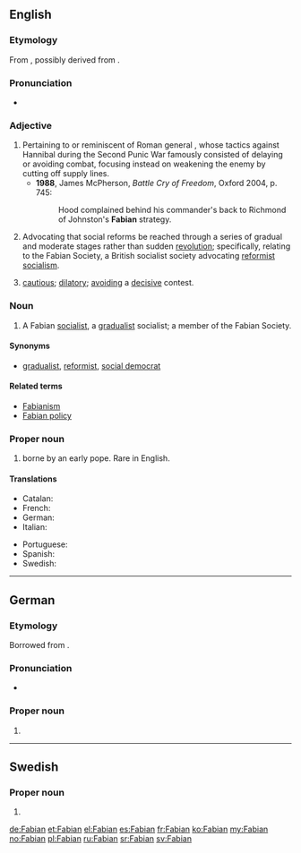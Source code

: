 {{also|Fabián}}
==English==

===Etymology===
From {{etyl|la|en}} {{term|Fabianus||belonging to Fabius|lang=la}}, possibly derived from {{term|faba||bean|lang=la}}.

===Pronunciation===
* {{IPA|/ˈfeɪbiən/|lang=en}}

===Adjective===
{{en-adj}}

# Pertaining to or reminiscent of Roman general {{w|Fabius Maximus}}, whose tactics against Hannibal during the Second Punic War famously consisted of delaying or avoiding combat, focusing instead on weakening the enemy by cutting off supply lines.
#* '''1988''', James McPherson, ''Battle Cry of Freedom'', Oxford 2004, p. 745:
#*: Hood complained behind his commander's back to Richmond of Johnston's '''Fabian''' strategy. 
# Advocating that social reforms be reached through a series of gradual and moderate stages rather than sudden [[revolution]]; specifically, relating to the Fabian Society, a British socialist society advocating [[reformist]] [[socialism]].
# {{context|by extension}} [[cautious]]; [[dilatory]]; [[avoiding]] a [[decisive]] contest.

===Noun===
{{en-noun}}

# A Fabian [[socialist]], a [[gradualist]] socialist; a member of the Fabian Society.

====Synonyms====
* {{sense|gradualist socialist}} [[gradualist]], [[reformist]], [[social democrat]]

====Related terms====
* [[Fabianism]]
* [[Fabian policy]]

===Proper noun===
{{en-proper noun}}

# {{given name|male|from=Latin}} borne by an early pope. Rare in English.

====Translations====
{{trans-top|male given name}}
* Catalan: {{t-|ca|Fabià}}
* French: {{t+|fr|Fabien}}
* German: {{t+|de|Fabian}}
* Italian: {{t+|it|Fabiano}}
{{trans-mid}}
* Portuguese: {{t|pt|Fabiano}}
* Spanish: {{t+|es|Fabián}}
* Swedish: {{t+|sv|Fabian}}
{{trans-bottom}}

----

==German==

===Etymology===
Borrowed from {{etyl|la|de}} {{term|Fabianus||belonging to Fabius|lang=la}}.

===Pronunciation===
* {{IPA|/ˈfaːbian/|lang=de}}

===Proper noun===
{{head|de|proper noun}}

# {{given name|male|lang=de}}

----

==Swedish==

===Proper noun===
{{head|sv|proper noun}}

# {{given name|male|lang=sv}}

[[de:Fabian]]
[[et:Fabian]]
[[el:Fabian]]
[[es:Fabian]]
[[fr:Fabian]]
[[ko:Fabian]]
[[my:Fabian]]
[[no:Fabian]]
[[pl:Fabian]]
[[ru:Fabian]]
[[sr:Fabian]]
[[sv:Fabian]]